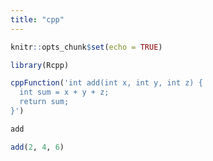 ```yaml
---
title: "cpp"
---
```


```r
knitr::opts_chunk$set(echo = TRUE)
```

```r
library(Rcpp)

cppFunction('int add(int x, int y, int z) {
  int sum = x + y + z;
  return sum;
}')

add

add(2, 4, 6)
```